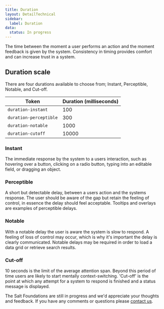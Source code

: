 ```yaml
---
title: Duration
layout: DetailTechnical
sidebar:
  label: Duration
data:
  status: In progress
---
```


The time between the moment a user performs an action and the moment feedback is given by the system. Consistency in timing provides comfort and can increase trust in a system.

## Duration scale

There are four durations available to choose from; Instant, Perceptible, Notable, and Cut-off.

| Token                  | Duration (milliseconds) |
| ---------------------- | ----------------------- |
| `duration-instant`     | 100                     |
| `duration-perceptible` | 300                     |
| `duration-notable`     | 1000                    |
| `duration-cutoff`      | 10000                   |

### Instant

The immediate response by the system to a users interaction, such as hovering over a button, clicking on a radio button, typing into an editable field, or dragging an object.

### Perceptible

A short but detectable delay, between a users action and the systems response. The user should be aware of the gap but retain the feeling of control, in essence the delay should feel acceptable. Tooltips and overlays are examples of perceptible delays.

### Notable

With a notable delay the user is aware the system is slow to respond. A feeling of loss of control may occur, which is why it's important the delay is clearly communicated. Notable delays may be required in order to load a data grid or retrieve search results.

### Cut-off

10 seconds is the limit of the average attention span. Beyond this period of time users are likely to start mentally context-switching. 'Cut-off' is the point at which any attempt for a system to respond is finished and a status message is displayed.

<Callout title="Have some feedback?">

The Salt Foundations are still in progress and we'd appreciate your thoughts and feedback. If you have any comments or questions please [contact us](../support-and-contributions/index).

</Callout>
